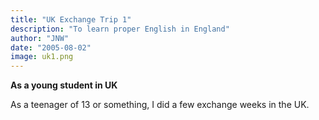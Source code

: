 ```yaml
---
title: "UK Exchange Trip 1"
description: "To learn proper English in England"
author: "JNW"
date: "2005-08-02"
image: uk1.png
---
```


**As a young student in UK**

As a teenager of 13 or something, I did a few exchange weeks in the UK. 


